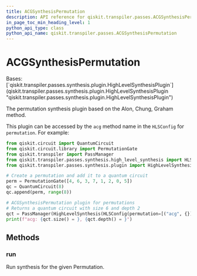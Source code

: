```yaml
---
title: ACGSynthesisPermutation
description: API reference for qiskit.transpiler.passes.ACGSynthesisPermutation
in_page_toc_min_heading_level: 1
python_api_type: class
python_api_name: qiskit.transpiler.passes.ACGSynthesisPermutation
---
```


# ACGSynthesisPermutation

<Class id="qiskit.transpiler.passes.ACGSynthesisPermutation" isDedicatedPage={true} github="https://github.com/qiskit/qiskit/tree/stable/0.23/qiskit/transpiler/passes/synthesis/high_level_synthesis.py" signature="ACGSynthesisPermutation">
  Bases: [`qiskit.transpiler.passes.synthesis.plugin.HighLevelSynthesisPlugin`](qiskit.transpiler.passes.synthesis.plugin.HighLevelSynthesisPlugin "qiskit.transpiler.passes.synthesis.plugin.HighLevelSynthesisPlugin")

  The permutation synthesis plugin based on the Alon, Chung, Graham method.

  This plugin can be accessed by the `acg` method name in the `HLSConfig` for `permutation`. For example:

  ```python
  from qiskit.circuit import QuantumCircuit
  from qiskit.circuit.library import PermutationGate
  from qiskit.transpiler import PassManager
  from qiskit.transpiler.passes.synthesis.high_level_synthesis import HLSConfig, HighLevelSynthesis
  from qiskit.transpiler.passes.synthesis.plugin import HighLevelSynthesisPluginManager

  # Create a permutation and add it to a quantum circuit
  perm = PermutationGate([4, 6, 3, 7, 1, 2, 0, 5])
  qc = QuantumCircuit(8)
  qc.append(perm, range(8))

  # ACGSynthesisPermutation plugin for permutations
  # Returns a quantum circuit with size 6 and depth 2
  qct = PassManager(HighLevelSynthesis(HLSConfig(permutation=[("acg", {})]))).run(qc)
  print(f"acg: {qct.size() = }, {qct.depth() = }")
  ```

  ## Methods

  ### run

  <Function id="qiskit.transpiler.passes.ACGSynthesisPermutation.run" name="run" signature="ACGSynthesisPermutation.run(high_level_object, **options)">
    Run synthesis for the given Permutation.
  </Function>
</Class>

